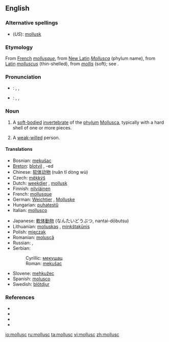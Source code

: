 ==English==

===Alternative spellings===
*(''US''): [[mollusk]]

===Etymology===
From [[French]] ''[[mollusque]]'', from [[New Latin]] ''[[Mollusca]]'' (phylum name), from [[Latin]] ''[[molluscus]]'' (thin-shelled), from ''[[mollis]]'' (soft); see {{pie|mel-}}.

===Pronunciation===
*{{italbrac|[[RP]]}}: {{enPR|mŏl'əsk}}, {{IPA|/ˈmɒləsk/}}, {{SAMPA|/"mQl@sk/}}
*{{italbrac|US}}: {{enPR|mäl'əsk}}, {{IPA|/ˈmɑːləsk/}}, {{SAMPA|/"mA:l@sk/}}

===Noun===
{{en-noun}}

# A [[soft-bodied]] [[invertebrate]] of the [[phylum]] [[Mollusca]], typically with a hard shell of one or more pieces.
# {{figuratively}} A [[weak-willed]] person.

====Translations====
{{trans-top|soft-bodied invertebrate of phylum Mollusca}}
*Bosnian: [[mekušac#Bosnian|mekušac]] {{m}}
*[[Breton]]: [[blotvil]] {{m}}, -ed {{p}}
*Chinese: [[软体动物]] (ruǎn tǐ dòng wù)
*Czech: [[měkkýš]] {{m}}
*Dutch: [[weekdier]] {{n}}, [[mollusk]]
*Finnish: [[nilviäinen]]
*French: [[mollusque]]
*German: [[Weichtier]] {{n}}, [[Molluske]] {{f}}
*Hungarian: [[puhatestű]]
*Italian: [[mollusco]] {{m}}
{{trans-mid}}
*Japanese: [[軟体動物]] (なんたいどうぶつ, nantai-dōbutsu)
*Lithuanian: [[moliuskas]] {{m}}, [[minkštakūnis]] {{m}}
*Polish: [[mięczak]] {{m}}
*Romanian: [[moluscă]] {{f}}
*Russian: {{t|ru|моллюск|tr=molljúsk|m}}, {{t|ru|мягкотелый|tr=mjaxkotélyj|m}}
*Serbian:
*:Cyrillic: [[мекушац#Serbian|мекушац]] {{m}}
*:Roman: [[mekušac#Serbian|mekušac]] {{m}}
*Slovene: [[mehkužec]] {{m}}
*Spanish: [[molusco]] {{m}}
*Swedish: [[blötdjur]] {{n}}
{{trans-bottom}}

===References===
{{pedialite|Mollusca}}
* {{R:American Heritage 2000|mollusc}}
* {{R:Dictionary.com|mollusc}}
* {{R:CancerWEB|mollusc}}
* {{R:WordNet 2003|mollusc}}

[[io:mollusc]]
[[ru:mollusc]]
[[ta:mollusc]]
[[vi:mollusc]]
[[zh:mollusc]]
